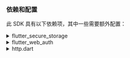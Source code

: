 ### 依赖和配置

此 SDK 具有以下依赖项，其中一些需要额外配置：

<details>
<summary>flutter_secure_storage</summary>

我们使用 [flutter_secure_storage](https://pub.dev/packages/flutter_secure_storage) 来实现跨平台的持久安全令牌存储。

- iOS 使用 Keychain
- Android 使用 AES 加密。

#### 配置 Android 版本

在项目的 android/app/build.gradle 文件中将 android:minSdkVersion 设置为 18。

```kotlin title="build.gradle"
  android {
      ...

      defaultConfig {
          ...
          minSdkVersion 18
          ...
      }
  }
```

#### 禁用自动备份

默认情况下，Android 可能会自动在 Google Drive 上备份数据。这可能导致异常 `java.security.InvalidKeyException:Failed to unwrap key`。

为避免这种情况，你可以禁用应用的自动备份或从 `FlutterSecureStorage` 中排除 `sharedprefs`。

1. 要禁用自动备份，请转到应用的清单文件，并将 `android:allowBackup` 和 `android:fullBackupContent` 属性设置为 `false`。

   ```xml title="AndroidManifest.xml"
   <manifest ... >
       ...
       <application
         android:allowBackup="false"
         android:fullBackupContent="false"
         ...
       >
           ...
       </application>
   </manifest>

   ```

2. 从 `FlutterSecureStorage` 中排除 `sharedprefs`。

   如果你需要保留应用的 `android:fullBackupContent` 而不是禁用它，可以从备份中排除 `sharedprefs` 目录。
   请参阅 [Android 文档](https://developer.android.com/identity/data/autobackup#IncludingFiles) 了解更多详情。

   > 在 AndroidManifest.xml 文件中，将 android:fullBackupContent 属性添加到 `<application>` 元素，如以下示例所示。此属性指向一个包含备份规则的 XML 文件。

   ```xml title="AndroidManifest.xml"
   <application ...
     android:fullBackupContent="@xml/backup_rules">
   </application>
   ```

   > 在 `res/xml/` 目录中创建一个名为 `@xml/backup_rules` 的 XML 文件。在此文件中，使用 `<include>` 和 `<exclude>` 元素添加规则。以下示例备份所有共享首选项，除了 device.xml：

   ```xml title="@xml/backup_rules"
   <?xml version="1.0" encoding="utf-8"?>
   <full-backup-content>
     <exclude domain="sharedpref" path="FlutterSecureStorage"/>
   </full-backup-content>
   ```

请查看 [flutter_secure_storage](https://pub.dev/packages/flutter_secure_storage#configure-android-version) 了解更多详情。

</details>

<details>
  <summary>flutter_web_auth</summary>

[flutter_web_auth](https://pub.dev/packages/flutter_web_auth) 在 Logto 的 flutter SDK 背后使用。我们依赖其基于 webview 的交互界面来认证用户。

:::note
此插件在 iOS 12+ 和 macOS 10.15+ 上使用 `ASWebAuthenticationSession`，在 iOS 11 上使用 `SFAuthenticationSession`，在 Android 上使用 `Chrome Custom Tabs`，并在 Web 上打开一个新窗口。
:::

#### 在 Android 上注册回调 url

为了捕获 Logto 登录网页的回调 url，你需要将登录的 redirectUri 注册到 `AndroidManifest.xml` 文件中。

```xml title="AndroidManifest.xml"
<activity android:name="com.linusu.flutter_web_auth.CallbackActivity" android:exported="true">
    <intent-filter android:label="flutter_web_auth">
        <action android:name="android.intent.action.VIEW"/>
        <category android:name="android.intent.category.DEFAULT"/>
        <category android:name="android.intent.category.BROWSABLE"/>
        <data android:scheme="io.logto"/>
    </intent-filter>
</activity>
```

</details>

<details>
  <summary>http.dart</summary>

由于 SDK 需要进行网络请求，你需要向 SDK 传入一个 HTTP 客户端。你可以使用来自 [http.dart](https://pub.dev/packages/http) 的默认 `http.Client`，或者创建一个具有自定义配置的 `http.Client`。

```dart

  import 'package:http/http.dart' as http;

```

</details>
